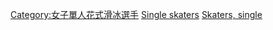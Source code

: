 [[Category:女子單人花式滑冰選手|Category:女子單人花式滑冰選手]]
[[Category:挪威花式滑冰選手|Single skaters]]
[[Category:挪威女子運動員|Skaters, single]]